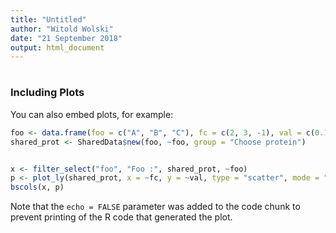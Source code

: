 ```yaml
---
title: "Untitled"
author: "Witold Wolski"
date: "21 September 2018"
output: html_document
---
```


#

##

### Including Plots

You can also embed plots, for example:

```r
foo <- data.frame(foo = c("A", "B", "C"), fc = c(2, 3, -1), val = c(0.1, 0.01, 0.4))
shared_prot <- SharedData$new(foo, ~foo, group = "Choose protein")


x <- filter_select("foo", "Foo :", shared_prot, ~foo)
p <- plot_ly(shared_prot, x = ~fc, y = ~val, type = "scatter", mode = "markers") %>% highlight("plotly_click") # %>% add_markers()
bscols(x, p)
```

Note that the `echo = FALSE` parameter was added to the code chunk to prevent printing of the R code that generated the plot.
